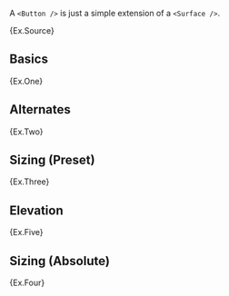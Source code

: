 
A `<Button />` is just a simple extension of a `<Surface />`.

<Example>{Ex.Source}</Example>

<Divider />
<Space size="xl" />

## Basics

<Example>{Ex.One}</Example>

## Alternates

<Example>{Ex.Two}</Example>

## Sizing (Preset)

<Example>{Ex.Three}</Example>

## Elevation

<Example>{Ex.Five}</Example>

## Sizing (Absolute)

<Example>{Ex.Four}</Example>
